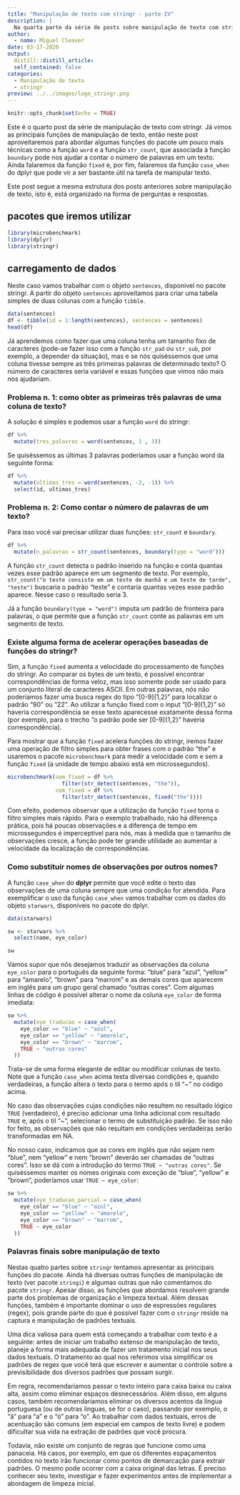 ```yaml
---
title: "Manipulação de texto com stringr - parte IV"
description: |
  Na quarta parte da série de posts sobre manipulação de texto com stringr veremos como usar funções um pouco mais técnicas. Também discutimos o caso da função case_when do dplyr que pode ser bastante útil ao se trabalhar com texto.
author:
  - name: Miguel Cleaver
date: 03-17-2020
output:
  distill::distill_article:
  self_contained: false
categories:
  - Manipulação de texto
  - stringr
preview: ../../images/logo_stringr.png
---
```

  
```r
knitr::opts_chunk$set(echo = TRUE)
```
<!-- More -->
  
Este é o quarto post da série de manipulação de texto com stringr. Já vimos as principais funções de manipulação de texto, então neste post aproveitaremos para abordar algumas funções do pacote um pouco mais técnicas como a função `word` e a função `str_count`, que associada à função `boundary` pode nos ajudar a contar o número de palavras em um texto. Ainda falaremos da função `fixed` e, por fim, falaremos da função `case_when` do dplyr que pode vir a ser bastante útil na tarefa de manipular texto. 

Este post segue a mesma estrutura dos posts anteriores sobre manipulação de texto, isto é, está organizado na forma de perguntas e respostas.

## pacotes que iremos utilizar

```r
library(microbenchmark)
library(dplyr)
library(stringr)
```

## carregamento de dados

Neste caso vamos trabalhar com o objeto `sentences`, disponível no pacote stringr. A partir do objeto `sentences` aproveitamos para criar uma tabela simples de duas colunas com a função `tibble`. 

```r
data(sentences)
df <- tibble(id = 1:length(sentences), sentences = sentences)
head(df)
```

Já aprendemos como fazer que uma coluna tenha um tamanho fixo de caracteres (pode-se fazer isso com a função `str_pad` ou `str_sub`, por exemplo, a depender da situação), mas e se nós quiséssemos que uma coluna tivesse sempre as três primeiras palavras de determinado texto? O número de caracteres seria variável e essas funções que vimos não mais nos ajudariam.

### Problema n. 1: como obter as primeiras três palavras de uma coluna de texto?

A solução é simples e podemos usar a função `word` do stringr:
  
```r
df %>% 
  mutate(tres_palavras = word(sentences, 1 , 3))
```

Se quiséssemos as últimas 3 palavras poderíamos usar a função word da seguinte forma:
  
```r
df %>% 
  mutate(ultimas_tres = word(sentences, -3, -1)) %>% 
  select(id, ultimas_tres)
```

### Problema n. 2: Como contar o número de palavras de um texto?

Para isso você vai precisar utilizar duas funções: `str_count` e `boundary`.

```r
df %>% 
  mutate(n_palavras = str_count(sentences, boundary(type = "word")))
```

A função `str_count` detecta o padrão inserido na função e conta quantas vezes esse padrão aparece em um segmento de texto. Por exemplo, `str_count("o teste consiste em um teste de manhã e um teste de tarde", "teste")` buscaria o padrão "teste" e contaria quantas vezes esse padrão aparece. Nesse caso o resultado seria 3. 

Já a função `boundary(type = "word")` imputa um padrão de fronteira para palavras, o que permite que a função `str_count` conte as palavras em um segmento de texto.

### Existe alguma forma de acelerar operações baseadas de funções do stringr?

Sim, a função `fixed` aumenta a velocidade do processamento de funções do stringr. Ao comparar os bytes de um texto, é possível encontrar correspondências de forma veloz, mas isso somente pode ser usado para um conjunto literal de caracteres ASCII. Em outras palavras, nós não poderíamos fazer uma busca regex do tipo "[0-9]{1,2}" para localizar o padrão "90" ou "22". Ao utilizar a função fixed com o input "[0-9]{1,2}" só haveria correspondência se esse texto aparecesse exatamente dessa forma (por exemplo, para o trecho "o padrão pode ser [0-9]{1,2}" haveria correspondência).

Para mostrar que a função `fixed` acelera funções do stringr, iremos fazer uma operação de filtro simples para obter frases com o padrão "the" e usaremos o pacote `microbenchmark` para medir a velocidade com e sem a função `fixed` (a unidade de tempo abaixo está em microssegundos).

```r
microbenchmark(sem_fixed = df %>% 
                 filter(str_detect(sentences, "the")),
               com_fixed = df %>% 
                 filter(str_detect(sentences, fixed("the"))))

```

Com efeito, podemos observar que a utilização da função `fixed` torna o filtro simples mais rápido. Para o exemplo trabalhado, não há diferença prática, pois há poucas observações e a diferença de tempo em microssegundos é imperceptível para nós, mas à medida que o tamanho de observações cresce, a função pode ter grande utilidade ao aumentar a velocidade da localização de correspondências.

### Como substituir nomes de observações por outros nomes?

A função `case_when` do **dplyr** permite que você edite o texto das observações de uma coluna sempre que uma condição for atendida. Para exemplificar o uso da função `case_when` vamos trabalhar com os dados do objeto `starwars`, disponíveis no pacote do dplyr.

```r
data(starwars)

sw <- starwars %>% 
  select(name, eye_color)

sw
```

Vamos supor que nós desejamos traduzir as observações da coluna `eye_color` para o português da seguinte forma: "blue" para "azul", "yellow" para "amarelo", "brown" para "marrom" e as demais cores que aparecem em inglês para um grupo geral chamado "outras cores". Com algumas linhas de código é possível alterar o nome da coluna `eye_color` de forma imediata:
  
```r
sw %>% 
  mutate(eye_traducao = case_when(
    eye_color == "blue" ~ "azul",
    eye_color == "yellow" ~ "amarelo",
    eye_color == "brown" ~ "marrom",
    TRUE ~ "outras cores"
  ))
```

Trata-se de uma forma elegante de editar ou modificar colunas de texto. Note que a função `case_when` acima testa diversas condições e, quando verdadeiras, a função altera o texto para o termo após o til "~" no código acima. 

No caso das observações cujas condições não resultem no resultado lógico `TRUE` (verdadeiro), é preciso adicionar uma linha adicional com resultado `TRUE` e, após o til "~", selecionar o termo de substituição padrão. Se isso não for feito, as observações que não resultam em condições verdadeiras serão transformadas em NA. 

No nosso caso, indicamos que as cores em inglês que não sejam nem "blue", nem "yellow" e nem "brown" deverão ser chamadas de "outras cores". Isso se dá com a introdução do termo `TRUE ~ "outras cores"`. Se quiséssemos manter os nomes originais com exceção de "blue", "yellow" e "brown", poderíamos usar `TRUE ~ eye_color`:
  
```r
sw %>% 
  mutate(eye_traducao_parcial = case_when(
    eye_color == "blue" ~ "azul",
    eye_color == "yellow" ~ "amarelo",
    eye_color == "brown" ~ "marrom",
    TRUE ~ eye_color
  ))
```


### Palavras finais sobre manipulação de texto

Nestas quatro partes sobre `stringr` tentamos apresentar as principais funções do pacote. Ainda há diversas outras funções de manipulação de texto (ver pacote `stringi`) e algumas outras que não comentamos do pacote `stringr`. Apesar disso, as funções que abordamos resolvem grande parte dos problemas de organização e limpeza textual. Além dessas funções, também é importante dominar o uso de expressões regulares (regex), pois grande parte do que é possível fazer com o `stringr` reside na captura e manipulação de padrões textuais.

Uma dica valiosa para quem está começando a trabalhar com texto é a seguinte: antes de iniciar um trabalho extenso de manipulação de texto, planeje a forma mais adequada de fazer um tratamento inicial nos seus dados textuais. O tratamento ao qual nos referimos visa simplificar os padrões de regex que você terá que escrever e aumentar o controle sobre a previsibilidade dos diversos padrões que possam surgir.

Em regra, recomendaríamos passar o texto inteiro para caixa baixa ou caixa alta, assim como eliminar espaços desnecessários. Além disso, em alguns casos, também recomendaríamos eliminar os diversos acentos da língua portuguesa (ou de outras línguas, se for o caso), passando por exemplo, o "ã" para "a" e o "ó" para "o". Ao trabalhar com dados textuais, erros de acentuação são comuns (em especial em campos de texto livre) e podem dificultar sua vida na extração de padrões que você procura.

Todavia, não existe um conjunto de regras que funcione como uma panaceia. Há casos, por exemplo, em que os diferentes espaçamentos contidos no texto irão funcionar como pontos de demarcação para extrair padrões. O mesmo pode ocorrer com a caixa original das letras. É preciso conhecer seu texto, investigar e fazer experimentos antes de implementar a abordagem de limpeza inicial.
